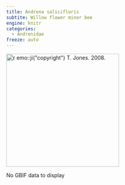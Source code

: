 ```yaml
---
title: Andrena salicifloris
subtite: Willow flower miner bee
engine: knitr
categories:
  - Andrenidae
freeze: auto
---
```

[![`r emo::ji("copyright")` T. Jones. 2008.](/files/no_bee.png){height=300}](https://www.zoology.ubc.ca/entomology/main/Hymenoptera/Andrenidae/Andrena%20salicifloris%20(3lateral).jpg)

No GBIF data to display
